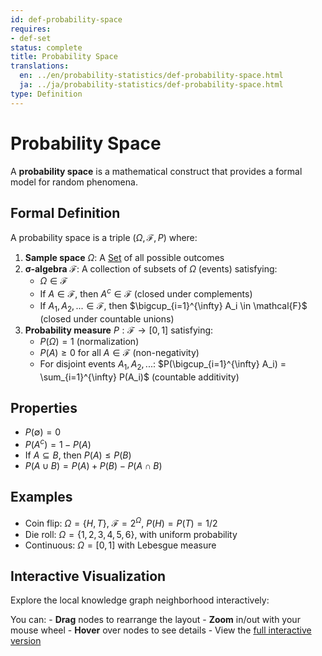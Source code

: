 ```yaml
---
id: def-probability-space
requires:
- def-set
status: complete
title: Probability Space
translations:
  en: ../en/probability-statistics/def-probability-space.html
  ja: ../ja/probability-statistics/def-probability-space.html
type: Definition
---
```


# Probability Space {#def-probability-space}

A **probability space** is a mathematical construct that provides a formal model for random phenomena.

## Formal Definition

A probability space is a triple $(\Omega, \mathcal{F}, P)$ where:

1. **Sample space** $\Omega$: A [Set](../logic-set-theory/def-set.qmd) of all possible outcomes
2. **σ-algebra** $\mathcal{F}$: A collection of subsets of $\Omega$ (events) satisfying:
   - $\Omega \in \mathcal{F}$
   - If $A \in \mathcal{F}$, then $A^c \in \mathcal{F}$ (closed under complements)
   - If $A_1, A_2, ... \in \mathcal{F}$, then $\bigcup_{i=1}^{\infty} A_i \in \mathcal{F}$ (closed under countable unions)
3. **Probability measure** $P: \mathcal{F} \to [0,1]$ satisfying:
   - $P(\Omega) = 1$ (normalization)
   - $P(A) \geq 0$ for all $A \in \mathcal{F}$ (non-negativity)
   - For disjoint events $A_1, A_2, ...$: $P(\bigcup_{i=1}^{\infty} A_i) = \sum_{i=1}^{\infty} P(A_i)$ (countable additivity)

## Properties

- $P(\emptyset) = 0$
- $P(A^c) = 1 - P(A)$
- If $A \subseteq B$, then $P(A) \leq P(B)$
- $P(A \cup B) = P(A) + P(B) - P(A \cap B)$

## Examples

- Coin flip: $\Omega = \{H, T\}$, $\mathcal{F} = 2^{\Omega}$, $P(H) = P(T) = 1/2$
- Die roll: $\Omega = \{1,2,3,4,5,6\}$, with uniform probability
- Continuous: $\Omega = [0,1]$ with Lebesgue measure

## Interactive Visualization

Explore the local knowledge graph neighborhood interactively:

::: {.graph-viz data-id="def-probability-space" data-width="700" data-height="500"}
:::

You can:
- **Drag** nodes to rearrange the layout
- **Zoom** in/out with your mouse wheel
- **Hover** over nodes to see details
- View the [full interactive version](../../output/interactive/en/def-probability-space.html){target="_blank"}
